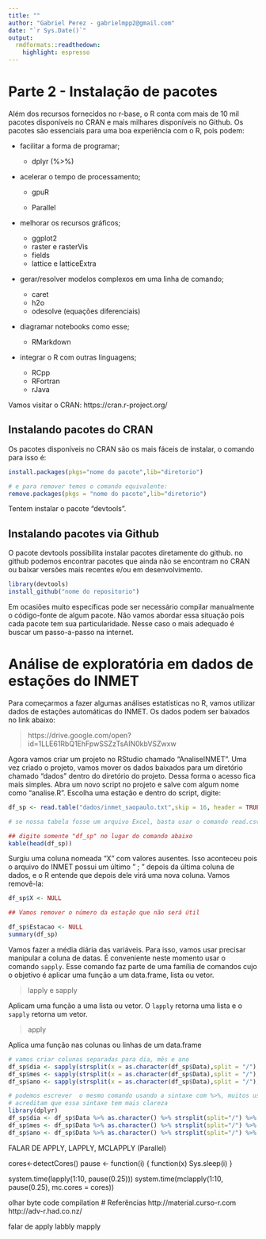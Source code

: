 ```yaml
---
title: ""
author: "Gabriel Perez - gabrielmpp2@gmail.com"
date: "`r Sys.Date()`"
output:
  rmdformats::readthedown:
    highlight: espresso
---
```



# Parte 2 - Instalação de pacotes

Além dos recursos fornecidos no r-base, o R conta com mais de 10 mil pacotes disponíveis no CRAN e mais milhares disponíveis no Github. Os pacotes são essenciais para uma boa experiência com o R, pois podem:  
  

* facilitar a forma de programar;
  
    + dplyr (%>%)

* acelerar o tempo de processamento;  
  
    + gpuR   

    + Parallel
  
* melhorar os recursos gráficos;  
  
    + ggplot2
    + raster e rasterVis
    + fields
    + lattice e latticeExtra
  
* gerar/resolver modelos complexos em uma linha de comando;  
  
    + caret
    + h2o
    + odesolve (equações diferenciais)
  
* diagramar notebooks como esse;  
  
    + RMarkdown
  
* integrar o R com outras linguagens;  
  
    + RCpp
    + RFortran
    + rJava
  
  
Vamos visitar o CRAN: https://cran.r-project.org/  
  
## Instalando pacotes do CRAN  
  
Os pacotes disponíveis no CRAN são os mais fáceis de instalar, o comando para isso é:
  
```r
install.packages(pkgs="nome do pacote",lib="diretorio")

# e para remover temos o comando equivalente:
remove.packages(pkgs = "nome do pacote",lib="diretorio")
```
  
  
Tentem instalar o pacote "devtools".  
  
## Instalando pacotes via Github
  
O pacote devtools possibilita instalar pacotes diretamente do github. no github podemos encontrar pacotes que ainda não se encontram no CRAN ou baixar versões mais recentes e/ou em desenvolvimento.
  

```r
library(devtools)
install_github("nome do repositorio")

```
  
  
Em ocasiões muito específicas pode ser necessário compilar manualmente o código-fonte de algum pacote. Não vamos abordar essa situação pois cada pacote tem sua particularidade. Nesse caso o mais adequado é buscar um passo-a-passo na internet.

  

# Análise de exploratória em dados de estações do INMET
  
Para começarmos a fazer algumas análises estatísticas no R, vamos utilizar dados de estações automáticas do INMET. Os dados podem ser baixados no link abaixo:

> https://drive.google.com/open?id=1LLE61RbQ1EhFpwSSZzTsAIN0kbVSZwxw

Agora vamos criar um projeto no RStudio chamado "AnaliseINMET". Uma vez criado o projeto, vamos mover os dados baixados para um diretório chamado "dados" dentro do diretório do projeto. Dessa forma o acesso fica mais simples. Abra um novo script no projeto e salve com algum nome como "analise.R". Escolha uma estação e dentro do script, digite:  


```r
df_sp <- read.table("dados/inmet_saopaulo.txt",skip = 16, header = TRUE, sep = ";", row.names = NULL)

# se nossa tabela fosse um arquivo Excel, basta usar o comando read.csv

## digite somente "df_sp" no lugar do comando abaixo
kable(head(df_sp))

```
  
Surgiu uma coluna nomeada "X" com valores ausentes. Isso aconteceu pois o arquivo do INMET possui um último " ; " depois da última coluna de dados, e o R entende que depois dele virá uma nova coluna. Vamos removê-la:  
  
```r
df_sp$X <- NULL

## Vamos remover o número da estação que não será útil

df_sp$Estacao <- NULL
summary(df_sp)
```
  
Vamos fazer a média diária das variáveis. Para isso, vamos usar precisar manipular a coluna de datas.  É conveniente neste momento usar o comando `sapply`. Esse comando faz parte de uma família de comandos cujo o objetivo é aplicar uma função a um data.frame, lista ou vetor.  
  
> lapply e sapply  
  
Aplicam uma função a uma lista ou vetor. O `lapply` retorna uma lista e o `sapply` retorna um vetor.  
  
> apply  
  
Aplica uma função nas colunas ou linhas de um data.frame  
  

```r
# vamos criar colunas separadas para dia, mês e ano
df_sp$dia <- sapply(strsplit(x = as.character(df_sp$Data),split = "/"),FUN = '[',1)
df_sp$mes <- sapply(strsplit(x = as.character(df_sp$Data),split = "/"),FUN = '[',2)
df_sp$ano <- sapply(strsplit(x = as.character(df_sp$Data),split = "/"),FUN = '[',3)

# podemos escrever  o mesmo comando usando a sintaxe com %>%, muitos usuários
# acreditam que essa sintaxe tem mais clareza
library(dplyr)
df_sp$dia <- df_sp$Data %>% as.character() %>% strsplit(split="/") %>% sapply(FUN='[',1)
df_sp$mes <- df_sp$Data %>% as.character() %>% strsplit(split="/") %>% sapply(FUN='[',2)
df_sp$ano <- df_sp$Data %>% as.character() %>% strsplit(split="/") %>% sapply(FUN='[',3)

```


FALAR DE APPLY, LAPPLY, MCLAPPLY (Parallel)

cores<-detectCores()
pause <- function(i) {
  function(x) Sys.sleep(i)
}

system.time(lapply(1:10, pause(0.25)))
system.time(mclapply(1:10, pause(0.25), mc.cores = cores))


olhar byte code compilation
# Referências
http://material.curso-r.com
http://adv-r.had.co.nz/ 

falar de apply labbly mapply
